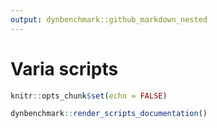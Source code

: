 ```yaml
---
output: dynbenchmark::github_markdown_nested
---
```


# Varia scripts

```r
knitr::opts_chunk$set(echo = FALSE)
```

```r
dynbenchmark::render_scripts_documentation()
```
